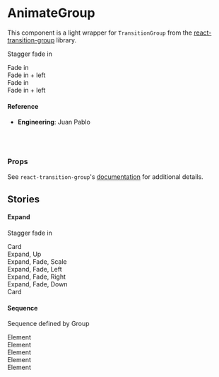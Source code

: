 
<Meta title="🛠 Utilities/Animation/AnimateGroup" component={AnimateGroup} />

# AnimateGroup

This component is a light wrapper for `TransitionGroup` from the [react-transition-group](https://github.com/reactjs/react-transition-group) library.

<Canvas>
  <Story name="default">
    <div>
      <p>Stagger fade in</p>
      <AnimateGroup stagger>
        <Animate sequence="fade">
          <div>Fade in</div>
        </Animate>
        <Animate sequence="fade left">
          <div>Fade in + left</div>
        </Animate>
        <Animate sequence="fade">
          <div>Fade in</div>
        </Animate>
        <Animate sequence="fade left">
          <div>Fade in + left</div>
        </Animate>
      </AnimateGroup>
    </div>
  </Story>
</Canvas>

#### Reference

- **Engineering**: Juan Pablo

<br />
<br />

### Props

<ArgsTable of={AnimateGroup} />

See `react-transition-group`'s [documentation](https://reactcommunity.org/react-transition-group/#TransitionGroup) for additional details.

## Stories

#### Expand

<Canvas>
  <Story name="expand">
    <div>
      <p>Stagger fade in</p>
      <div style={{ margin: 'auto', width: '80%' }}>
        <Card>
          <div>Card</div>
        </Card>
        <AnimateGroup stagger>
          <Animate sequence="fade up">
            <Card>
              <div>Expand, Up</div>
            </Card>
          </Animate>
          <Animate sequence="expand fade scale">
            <Card>
              <div>Expand, Fade, Scale</div>
            </Card>
          </Animate>
          <Animate sequence="expand fade left">
            <Card>
              <div>Expand, Fade, Left</div>
            </Card>
          </Animate>
          <Animate sequence="expand fade right">
            <Card>
              <div>Expand, Fade, Right</div>
            </Card>
          </Animate>
          <Animate sequence="expand fade down">
            <Card>
              <div>Expand, Fade, Down</div>
            </Card>
          </Animate>
        </AnimateGroup>
        <Card>
          <div>Card</div>
        </Card>
      </div>
    </div>
  </Story>
</Canvas>

#### Sequence

<Canvas>
  <Story name="sequence">
    <div>
      <p>Sequence defined by Group</p>
      <AnimateGroup stagger sequence="fade left">
        <Animate>
          <div>Element</div>
        </Animate>
        <Animate>
          <div>Element</div>
        </Animate>
        <Animate>
          <div>Element</div>
        </Animate>
        <Animate>
          <div>Element</div>
        </Animate>
        <Animate>
          <div>Element</div>
        </Animate>
      </AnimateGroup>
    </div>
  </Story>
</Canvas>
